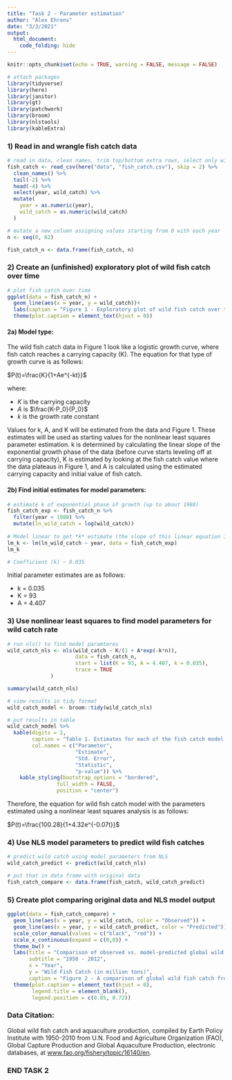 ```yaml
---
title: "Task 2 - Parameter estimation"
author: "Alex Ehrens"
date: "3/3/2021"
output: 
  html_document:
    code_folding: hide
---
```


```r
knitr::opts_chunk$set(echo = TRUE, warning = FALSE, message = FALSE)

# attach packages
library(tidyverse)
library(here)
library(janitor)
library(gt)
library(patchwork)
library(broom)
library(nlstools)
library(kableExtra)
```

### 1) Read in and wrangle fish catch data
```r
# read in data, clean names, trim top/bottom extra rows, select only wild catch column, and convert columns to numeric
fish_catch <- read_csv(here("data", "fish_catch.csv"), skip = 2) %>% 
  clean_names() %>% 
  tail(-2) %>% 
  head(-4) %>% 
  select(year, wild_catch) %>% 
  mutate(
    year = as.numeric(year),
    wild_catch = as.numeric(wild_catch)
  )

# mutate a new column assigning values starting from 0 with each year
n <- seq(0, 62)

fish_catch_n <- data.frame(fish_catch, n)
```

### 2) Create an (unfinished) exploratory plot of wild fish catch over time
```r
# plot fish catch over time
ggplot(data = fish_catch_n) +
  geom_line(aes(x = year, y = wild_catch))+
  labs(caption = "Figure 1 - Exploratory plot of wild fish catch over time from 1950 - 2012. Data from Earth Policy Institute and U.N. Food \nand Agriculture Organization (FAO).") +
  theme(plot.caption = element_text(hjust = 0))
```

#### 2a) Model type:

The wild fish catch data in Figure 1 look like a logistic growth curve, where fish catch reaches a carrying capacity (K). The equation for that type of growth curve is as follows:

$P(t)=\frac{K}{1+Ae^{-kt}}$

where:

- $K$ is the carrying capacity
- $A$ is $\frac{K-P_0}{P_0}$
- $k$ is the growth rate constant

Values for k, A, and K will be estimated from the data and Figure 1. These estimates will be used as starting values for the nonlinear least squares parameter estimation. k is determined by calculating the linear slope of the exponential growth phase of the data (before curve starts leveling off at carrying capacity), K is estimated by looking at the fish catch value where the data plateaus in Figure 1, and A is calculated using the estimated carrying capacity and initial value of fish catch.

#### 2b) Find initial estimates for model parameters:
```r
# estimate k of exponential phase of growth (up to about 1988)
fish_catch_exp <- fish_catch_n %>% 
  filter(year < 1988) %>% 
  mutate(ln_wild_catch = log(wild_catch))
  
# Model linear to get *k* estimate (the slope of this linear equation is an estimate of the growth rate constant):
lm_k <- lm(ln_wild_catch ~ year, data = fish_catch_exp)
lm_k

# Coefficient (k) ~ 0.035
```

Initial parameter estimates are as follows:

- k = 0.035
- K = 93
- A = 4.407

### 3) Use nonlinear least squares to find model parameters for wild catch rate
```r
# run nls() to find model paramteres
wild_catch_nls <- nls(wild_catch ~ K/(1 + A*exp(-k*n)),
                      data = fish_catch_n,
                      start = list(K = 93, A = 4.407, k = 0.035),
                      trace = TRUE
              )

summary(wild_catch_nls)
```

```r
# view results in tidy format
wild_catch_model <- broom::tidy(wild_catch_nls)

# put results in table
wild_catch_model %>% 
  kable(digits = 2,
        caption = "Table 1. Estimates for each of the fish catch model parameters as determined by nonlinear least squares.",
        col.names = c("Parameter",
                      "Estimate",
                      "Std. Error",
                      "Statistic",
                      "p-value")) %>% 
    kable_styling(bootstrap_options = "bordered",
                full_width = FALSE,
                position = "center")
```

Therefore, the equation for wild fish catch model with the parameters estimated using a nonlinear least squares analysis is as follows:

$P(t)=\frac{100.28}{1+4.32e^{-0.07t}}$

### 4) Use NLS model parameters to predict wild fish catches
```r
# predict wild catch using model parameters from NLS
wild_catch_predict <- predict(wild_catch_nls)

# put that in data frame with original data
fish_catch_compare <- data.frame(fish_catch, wild_catch_predict)
```

### 5) Create plot comparing original data and NLS model output
```r
ggplot(data = fish_catch_compare) +
  geom_line(aes(x = year, y = wild_catch, color = "Observed")) +
  geom_line(aes(x = year, y = wild_catch_predict, color = "Predicted")) +
  scale_color_manual(values = c("black", "red")) +
  scale_x_continuous(expand = c(0,0)) +
  theme_bw() +
  labs(title = "Comparison of observed vs. model-predicted global wild fish catch over time",
       subtitle = "1950 - 2012",
       x = "Year",
       y = "Wild Fish Catch (in million tons)",
       caption = "Figure 2 - A comparison of global wild fish catch from observed data (black) and predicted data (red) from a logistic \ngrowth model with parameters estimated from a nonlinear least squares analysis of original data. Original data from \nEarth Policy Institute and UN FAO.") +
  theme(plot.caption = element_text(hjust = 0),
        legend.title = element_blank(),
        legend.position = c(0.85, 0.72))
```

### Data Citation:

Global wild fish catch and aquaculture production, compiled by Earth Policy Institute with 1950-2010 from U.N. Food and Agriculture Organization (FAO), Global Capture Production and Global Aquaculture Production, electronic databases, at [www.fao.org/fishery/topic/16140/en](www.fao.org/fishery/topic/16140/en).

### END TASK 2

